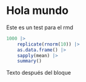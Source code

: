 # Hola mundo

Este es un test para el rmd

```r
1000 |>
    replicate(rnorm(10)) |>
    as.data.frame() |>
    sapply(mean) |>
    summary()
```

Texto después del bloque